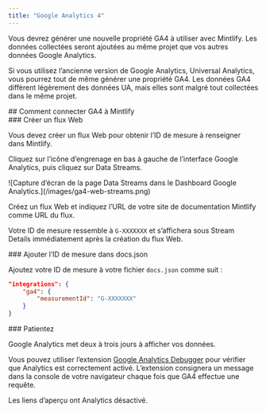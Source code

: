 ```yaml
---
title: "Google Analytics 4"
---
```


Vous devrez générer une nouvelle propriété <Tooltip tip="Google Analytics 4">GA4</Tooltip> à utiliser avec Mintlify. Les données collectées seront ajoutées au même projet que vos autres données Google Analytics.

Si vous utilisez l’ancienne version de Google Analytics, Universal Analytics, vous pourrez tout de même générer une propriété <Tooltip tip="Google Analytics 4">GA4</Tooltip>. Les données <Tooltip tip="Google Analytics 4">GA4</Tooltip> diffèrent légèrement des données UA, mais elles sont malgré tout collectées dans le même projet.

<div id="how-to-connect-ga4-to-mintlify">
  ## Comment connecter GA4 à Mintlify
</div>

<div id="create-a-web-stream">
  ### Créer un flux Web
</div>

Vous devez créer un flux Web pour obtenir l’ID de mesure à renseigner dans Mintlify.

Cliquez sur l’icône d’engrenage en bas à gauche de l’interface Google Analytics, puis cliquez sur Data Streams.

<Frame>![Capture d’écran de la page Data Streams dans le Dashboard Google Analytics.](/images/ga4-web-streams.png)</Frame>

Créez un flux Web et indiquez l’URL de votre site de documentation Mintlify comme URL du flux.

Votre ID de mesure ressemble à `G-XXXXXXX` et s’affichera sous Stream Details immédiatement après la création du flux Web.

<div id="put-measurement-id-in-docsjson">
  ### Ajouter l’ID de mesure dans docs.json
</div>

Ajoutez votre ID de mesure à votre fichier `docs.json` comme suit :

```json docs.json
"integrations": {
    "ga4": {
        "measurementId": "G-XXXXXXX"
    }
}
```


<div id="wait">
  ### Patientez
</div>

Google Analytics met deux à trois jours à afficher vos données.

Vous pouvez utiliser l’extension [Google Analytics Debugger](https://chrome.google.com/webstore/detail/google-analytics-debugger/jnkmfdileelhofjcijamephohjechhna?hl=en) pour vérifier que Analytics est correctement activé. L’extension consignera un message dans la console de votre navigateur chaque fois que GA4 effectue une requête.

<Note>

Les liens d’aperçu ont Analytics désactivé.

</Note>